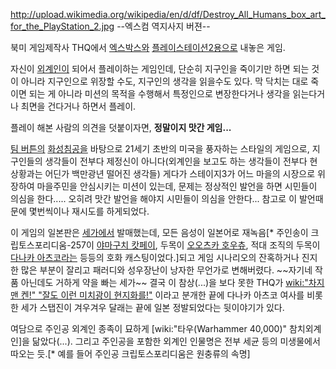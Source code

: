 http://upload.wikimedia.org/wikipedia/en/d/df/Destroy_All_Humans_box_art_for_the_PlayStation_2.jpg
--엑스컴 역지사지  버젼--

북미 게임제작사 THQ에서 [[엑스박스]]와 [[플레이스테이션2]]용으로 내놓은 게임.

자신이 [[외계인]]이 되어서 플레이하는 게임인데, 단순히 지구인을 죽이기만 하면 되는 것이 아니라 지구인으로 위장할 수도, 지구인의 생각을 읽을수도 있다. 막 닥치는 대로 죽이면 되는 게 아니라 미션의 목적을 수행해서 특정인으로 변장한다거나 생각을 읽는다거나 최면을 건다거나 하면서 플레이.

플레이 해본 사람의 의견을 덧붙이자면, '''정말이지 맛간 게임...'''

[[팀 버튼]]의 [[화성침공]]을 바탕으로 21세기 초반의 미국을 풍자하는 스타일의 게임으로, 지구인들의 생각들이 전부다 제정신이 아니다(외계인을 보고도 하는 생각들이 전부다 현 상황과는 어딘가 백만광년 떨어진 생각들)
게다가 스테이지3가 어느 마을의 시장으로 위장하여 마을주민을 안심시키는 미션이 있는데, 문제는 정상적인 발언을 하면 시민들이 의심을 한다..... 오히려 맛간 발언을 해야지 시민들이 의심을 안한다... 참고로 이 발언때문에 몇번씩이나 재시도를 하게되었다.

이 게임의 일본판은 [[세가]]에서 발매했는데, 모든 음성이 일본어로 재녹음[* 주인송이 크립토스포리디움-257이 [[야마구치 캇페이]], 두목이 [[오오츠카 호우츄]], 적대 조직의 두목이 [[다나카 아츠코]]라는 등등의 호화 캐스팅이었다.]되고 게임 시나리오의 잔혹하거나 진지한 많은 부분이 잘리고 패러디와 성우장난이 낭자한 무언가로 변해버렸다. ~~자기네 작품 아닌데도 거하게 약을 빠는 세가~~ 결국 이 참상(...)을 보다 못한 THQ가 [[wiki:"차지맨 켄!" "잘도 이런 미치광이 현지화를!"]] 이라고 분개한 끝에 다나카 아츠코 여사를 비롯한 세가 스탭진이 겨우겨우 달래는 끝에 일본 정발되었다는 뒷이야기가 있다.

여담으로 주인공 외계인 종족이 묘하게 [wiki:"타우(Warhammer 40,000)" 참치외계인]을 닮았다(...). 그리고 주인공을 포함한 외계인 인물명은 전부 세균 등의 미생물에서 따오는 듯.[* 예를 들어 주인공 크립토스포리디움은 원충류의 속명]
